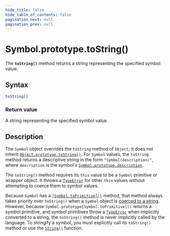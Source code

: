 ```yaml
---
hide_title: false
hide_table_of_contents: false
pagination_next: null
pagination_prev: null
---
```

# Symbol.prototype.toString()

The **`toString()`** method returns a string representing the specified symbol value.

## Syntax

```js
toString()
```

### Return value

A string representing the specified symbol value.

## Description

The `Symbol` object overrides the `toString` method of `Object`; it does not inherit
[`Object.prototype.toString()`](../../../globals/Object/prototype/toString.md). For `Symbol` values, the `toString` method returns a descriptive string in the form `"Symbol(description)"`, where `description` is the symbol's [`Symbol.prototype.description`](../../../globals/Symbol/prototype/description.md).

The `toString()` method requires its `this` value to be a `Symbol` primitive or wrapper object. It throws a [`TypeError`](../../../globals/TypeError/TypeError.md) for other `this` values without attempting to coerce them to symbol values.

Because `Symbol` has a [`[Symbol.toPrimitive]()`](../../../globals/Symbol/toPrimitive.md) method, that method always takes priority over `toString()` when a `Symbol` object is [coerced to a string](https://developer.mozilla.org/docs/Web/JavaScript/Reference/Global_Objects/String#string_coercion). However, because `Symbol.prototype[Symbol.toPrimitive]()` returns a symbol primitive, and symbol primitives throw a [`TypeError`](../../../globals/TypeError/TypeError.md) when implicitly converted to a string, the `toString()` method is never implicitly called by the language. To stringify a symbol, you must explicitly call its `toString()` method or use the [`String()`](https://developer.mozilla.org/docs/Web/JavaScript/Reference/Global_Objects/String/String#using_string_to_stringify_a_symbol) function.
